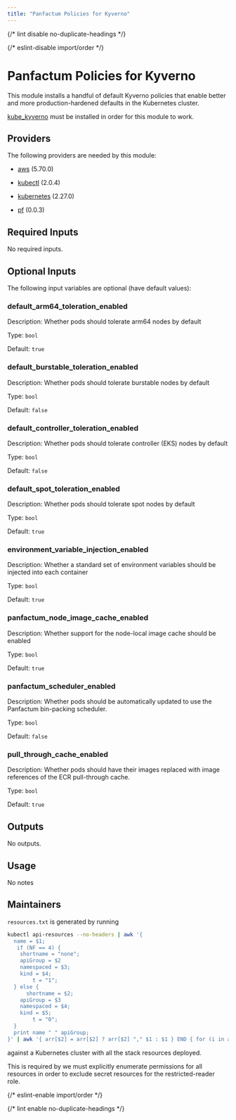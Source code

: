 ```yaml
---
title: "Panfactum Policies for Kyverno"
---
```



{/* lint disable no-duplicate-headings */}

{/* eslint-disable import/order */}

<ModuleHeader
  name="kube_policies"
  sourceHref="https://github.com/Panfactum/stack/tree/__PANFACTUM_VERSION_EDGE__/packages/infrastructure/kube_policies"
  status="stable"
  type="direct"
/>

# Panfactum Policies for Kyverno

This module installs a handful of default Kyverno policies that enable better and more production-hardened defaults
in the Kubernetes cluster.

[kube_kyverno](/docs/edge/reference/infrastructure-modules/direct/kubernetes/kube_kyverno) must be installed
in order for this module to work.

## Providers

The following providers are needed by this module:

- [aws](https://registry.terraform.io/providers/hashicorp/aws/5.70.0/docs) (5.70.0)

- [kubectl](https://registry.terraform.io/providers/alekc/kubectl/2.0.4/docs) (2.0.4)

- [kubernetes](https://registry.terraform.io/providers/hashicorp/kubernetes/2.27.0/docs) (2.27.0)

- [pf](https://registry.terraform.io/providers/panfactum/pf/0.0.3/docs) (0.0.3)

## Required Inputs

No required inputs.

## Optional Inputs

The following input variables are optional (have default values):

### default_arm64_toleration_enabled

Description: Whether pods should tolerate arm64 nodes by default

Type: `bool`

Default: `true`

### default_burstable_toleration_enabled

Description: Whether pods should tolerate burstable nodes by default

Type: `bool`

Default: `false`

### default_controller_toleration_enabled

Description: Whether pods should tolerate controller (EKS) nodes by default

Type: `bool`

Default: `false`

### default_spot_toleration_enabled

Description: Whether pods should tolerate spot nodes by default

Type: `bool`

Default: `true`

### environment_variable_injection_enabled

Description: Whether a standard set of environment variables should be injected into each container

Type: `bool`

Default: `true`

### panfactum_node_image_cache_enabled

Description: Whether support for the node-local image cache should be enabled

Type: `bool`

Default: `true`

### panfactum_scheduler_enabled

Description: Whether pods should be automatically updated to use the Panfactum bin-packing scheduler.

Type: `bool`

Default: `false`

### pull_through_cache_enabled

Description: Whether pods should have their images replaced with image references of the ECR pull-through cache.

Type: `bool`

Default: `true`

## Outputs

No outputs.

## Usage

No notes

## Maintainers

`resources.txt` is generated by running

```bash
kubectl api-resources --no-headers | awk '{
  name = $1;
   if (NF == 4) {
    shortname = "none";
    apiGroup = $2
    namespaced = $3;
    kind = $4;
        t = "1";
  } else {
      shortname = $2;
    apiGroup = $3
    namespaced = $4;
    kind = $5;
        t = "0";
  }
  print name " " apiGroup;
}' | awk '{ arr[$2] = arr[$2] ? arr[$2] "," $1 : $1 } END { for (i in arr) print arr[i], i }'

```

against a Kubernetes cluster with all the stack resources deployed.

This is required by we must explicitly enumerate permissions for all resources in order to exclude secret resources
for the restricted-reader role.

{/* eslint-enable import/order */}

{/* lint enable no-duplicate-headings */}
